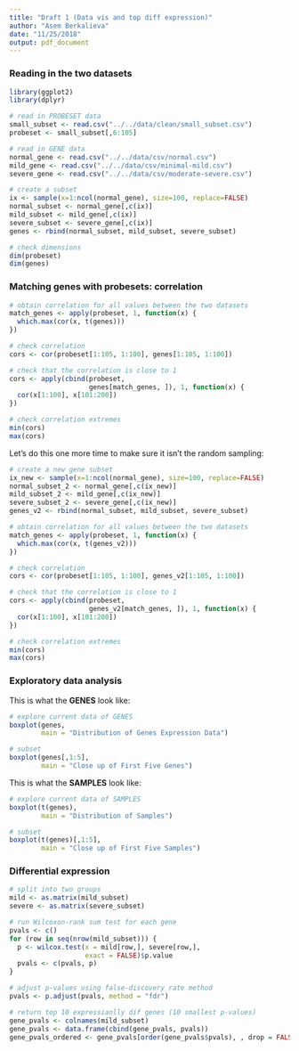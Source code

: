 ```yaml
---
title: "Draft 1 (Data vis and top diff expression)"
author: "Asem Berkalieva"
date: "11/25/2018"
output: pdf_document
--- 
```

### Reading in the two datasets 

``` r
library(ggplot2)
library(dplyr)

# read in PROBESET data
small_subset <- read.csv("../../data/clean/small_subset.csv")
probeset <- small_subset[,6:105]

# read in GENE data
normal_gene <- read.csv("../../data/csv/normal.csv")
mild_gene <- read.csv("../../data/csv/minimal-mild.csv")
severe_gene <- read.csv("../../data/csv/moderate-severe.csv")

# create a subset
ix <- sample(x=1:ncol(normal_gene), size=100, replace=FALSE)
normal_subset <- normal_gene[,c(ix)]
mild_subset <- mild_gene[,c(ix)]
severe_subset <- severe_gene[,c(ix)]
genes <- rbind(normal_subset, mild_subset, severe_subset)

# check dimensions
dim(probeset)
dim(genes)
``` 


### Matching genes with probesets: correlation

``` r
# obtain correlation for all values between the two datasets
match_genes <- apply(probeset, 1, function(x) {
  which.max(cor(x, t(genes)))
})

# check correlation
cors <- cor(probeset[1:105, 1:100], genes[1:105, 1:100])

# check that the correlation is close to 1
cors <- apply(cbind(probeset, 
                    genes[match_genes, ]), 1, function(x) {
  cor(x[1:100], x[101:200])
})

# check correlation extremes
min(cors)
max(cors)
```

Let's do this one more time to make sure it isn't the random sampling:
``` r
# create a new gene subset
ix_new <- sample(x=1:ncol(normal_gene), size=100, replace=FALSE)
normal_subset_2 <- normal_gene[,c(ix_new)]
mild_subset_2 <- mild_gene[,c(ix_new)]
severe_subset_2 <- severe_gene[,c(ix_new)]
genes_v2 <- rbind(normal_subset, mild_subset, severe_subset)

# obtain correlation for all values between the two datasets
match_genes <- apply(probeset, 1, function(x) {
  which.max(cor(x, t(genes_v2)))
})

# check correlation
cors <- cor(probeset[1:105, 1:100], genes_v2[1:105, 1:100])

# check that the correlation is close to 1
cors <- apply(cbind(probeset, 
                    genes_v2[match_genes, ]), 1, function(x) {
  cor(x[1:100], x[101:200])
})

# check correlation extremes
min(cors) 
max(cors)
```


### Exploratory data analysis

This is what the **GENES** look like:
``` r
# explore current data of GENES
boxplot(genes,
        main = "Distribution of Genes Expression Data")

# subset
boxplot(genes[,1:5],
        main = "Close up of First Five Genes")
```

This is what the **SAMPLES** look like:
``` r
# explore current data of SAMPLES
boxplot(t(genes),
        main = "Distribution of Samples")

# subset
boxplot(t(genes)[,1:5],
        main = "Close up of First Five Samples")
```


### Differential expression

``` r
# split into two groups
mild <- as.matrix(mild_subset)
severe <- as.matrix(severe_subset)

# run Wilcoxon-rank sum test for each gene
pvals <- c()
for (row in seq(nrow(mild_subset))) {
  p <- wilcox.test(x = mild[row,], severe[row,],
                   exact = FALSE)$p.value
  pvals <- c(pvals, p)
}

# adjust p-values using false-discovery rate method
pvals <- p.adjust(pvals, method = "fdr")

# return top 10 expressianlly dif genes (10 smallest p-values)
gene_pvals <- colnames(mild_subset)
gene_pvals <- data.frame(cbind(gene_pvals, pvals))
gene_pvals_ordered <- gene_pvals[order(gene_pvals$pvals), , drop = FALSE]
```







